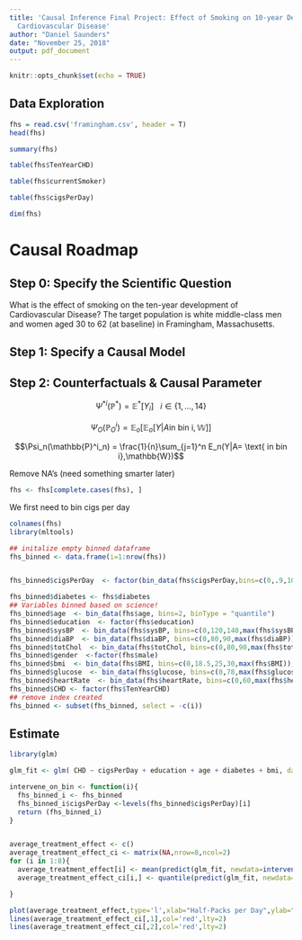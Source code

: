 ```yaml
---
title: 'Causal Inference Final Project: Effect of Smoking on 10-year Development of
  Cardiovascular Disease'
author: "Daniel Saunders"
date: "November 25, 2018"
output: pdf_document
---
```


```r
knitr::opts_chunk$set(echo = TRUE)
```

## Data Exploration

```r
fhs = read.csv('framingham.csv', header = T)
head(fhs)
```

```r
summary(fhs)
```

```r
table(fhs$TenYearCHD)
```

```r
table(fhs$currentSmoker)
```

```r
table(fhs$cigsPerDay)
```

```r
dim(fhs)
```

# Causal Roadmap

## Step 0: Specify the Scientific Question

What is the effect of smoking on the ten-year development of Cardiovascular Disease? The target population is white middle-class men and women aged 30 to 62 (at baseline) in Framingham, Massachusetts. \textbf{Note: Professor Balzer's comment on our project description Google Document suggests this might be inadequate. Can we claim that our results generalize outside of Framingham? Why?}

## Step 1: Specify a Causal Model



## Step 2: Counterfactuals & Causal Parameter

$${\Psi^*}^{i}(\mathbb{P}^*)=\mathbb{E}^*[Y_i]\ \ \ i\in \{1,...,14\}$$

$$\Psi_O(\mathbb{P}^i_O)=\mathbb{E}_o[\mathbb{E}_o[Y|A \text{in bin i},\mathbb{W}]]$$



$$\Psi_n(\mathbb{P}^i_n) = \frac{1}{n}\sum_{j=1}^n E_n(Y|A= \text{ in bin i},\mathbb{W})$$
 
Remove NA's (need something smarter later)

```r
fhs <- fhs[complete.cases(fhs), ]
```


 We first need to bin cigs per day
 
 
```r
colnames(fhs)
library(mltools)

## initalize empty binned dataframe 
fhs_binned <- data.frame(i=1:nrow(fhs))


fhs_binned$cigsPerDay  <- factor(bin_data(fhs$cigsPerDay,bins=c(0,.9,10,20,30,40,50,60,max(fhs$cigsPerDay)), binType = "explicit"))

fhs_binned$diabetes <- fhs$diabetes
## Variables binned based on science!
fhs_binned$age  <- bin_data(fhs$age, bins=2, binType = "quantile")
fhs_binned$education  <- factor(fhs$education)
fhs_binned$sysBP  <- bin_data(fhs$sysBP, bins=c(0,120,140,max(fhs$sysBP)), binType = "explicit")
fhs_binned$diaBP  <- bin_data(fhs$diaBP, bins=c(0,80,90,max(fhs$diaBP)), binType = "explicit")
fhs_binned$totChol  <- bin_data(fhs$totChol, bins=c(0,80,90,max(fhs$totChol)), binType = "explicit")
fhs_binned$gender  <-factor(fhs$male)
fhs_binned$bmi  <- bin_data(fhs$BMI, bins=c(0,18.5,25,30,max(fhs$BMI)), binType = "explicit")
fhs_binned$glucose  <- bin_data(fhs$glucose, bins=c(0,78,max(fhs$glucose)), binType = "explicit")
fhs_binned$heartRate  <- bin_data(fhs$heartRate, bins=c(0,60,max(fhs$heartRate)), binType = "explicit")
fhs_binned$CHD <- factor(fhs$TenYearCHD)
## remove index created 
fhs_binned <- subset(fhs_binned, select = -c(i))

```


## Estimate

```r
library(glm)

glm_fit <- glm( CHD ~ cigsPerDay + education + age + diabetes + bmi, data = fhs_binned, family = "binomial")

intervene_on_bin <- function(i){
  fhs_binned_i <- fhs_binned
  fhs_binned_i$cigsPerDay <-levels(fhs_binned$cigsPerDay)[i]
  return (fhs_binned_i)
}


average_treatment_effect <- c()
average_treatment_effect_ci <- matrix(NA,nrow=8,ncol=2)
for (i in 1:8){
  average_treatment_effect[i] <- mean(predict(glm_fit, newdata=intervene_on_bin(i), type='response'))
  average_treatment_effect_ci[i,] <- quantile(predict(glm_fit, newdata=intervene_on_bin(i), type='response'),probs=c(.025,.975))

}

plot(average_treatment_effect,type='l',xlab="Half-Packs per Day",ylab="Probability of CHD",ylim=c(0,.5))
lines(average_treatment_effect_ci[,1],col='red',lty=2)
lines(average_treatment_effect_ci[,2],col='red',lty=2)
```